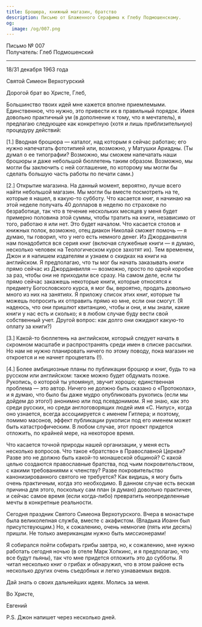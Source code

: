 ```yaml
---
title: Брошюра, книжный магазин, братство
description: Письмо от Блаженного Серафима к Глебу Подмошенскому.
og:
  image: /og/007.png
---
```


<div style={{textAlign:'right', fontFamily:'monospace'}}>Письмо № 007</div>
<div style={{textAlign:'left', fontFamily:'monospace'}}>Получатель: Глеб Подмошенский</div>

---

18/31 декабря 1963 года

Святой Симеон Верхотурский

Дорогой брат во Христе, Глеб,

Большинство твоих идей мне кажется вполне приемлемыми. Единственное, что нужно, это привести их в правильный порядок. Имея довольно практичный ум (в дополнение к тому, что я мечтатель), я предлагаю следующее как конкретную (хотя и лишь приблизительную) процедуру действий:

[1.] Вводная брошюра — каталог, над которым я сейчас работаю; его нужно напечатать фототипией или, возможно, у Матушки Ариадны. (Ты думал о ее типографии? Возможно, мы сможем напечатать наши брошюры и даже небольшой бюллетень таким образом. Возможно, мы могли бы заключить с ней соглашение, по которому мы могли бы сделать большую часть работы по печати сами.)

[2.] Открытие магазина. На данный момент, вероятно, лучше всего найти небольшой магазин. Мы могли бы вместе посмотреть на те, которые я нашел, в какую-то субботу. Что касается книг, я начинаю на этой неделе получать 40 долларов в неделю по страховке по безработице, так что в течение нескольких месяцев у меня будет примерно половина этой суммы, чтобы тратить на книги, независимо от того, работаю я или нет. Это будет началом. Что касается столов и книжных полок, возможно, отец диакон Николай сможет помочь — я думаю, ты говорил, что у него есть немного денег. Из Джорданвилля нам понадобится вся серия книг (включая служебные книги — я думаю, несколько человек на Теологическом курсе захотят их). Тем временем, Джон и я напишем издателям и узнаем о скидках на книги на английском. Я предполагаю, что ты мог бы начать заказывать книги прямо сейчас из Джорданвилля — возможно, просто по одной коробке за раз, чтобы они не приходили все сразу. На самом деле, если ты прямо сейчас закажешь некоторые книги, которые относятся к предмету Богословского курса, я мог бы, вероятно, продать довольно много из них на занятиях. Я приложу список этих книг, которые ты можешь попросить их отправить прямо ко мне, если они смогут. (Я надеюсь, что они пришлют квитанцию, чтобы и они, и мы знали, какие книги у нас есть и сколько; я в любом случае буду вести свой собственный учет. Другой вопрос: как долго они ожидают какую-то оплату за книги?)

[3.] Какой-то бюллетень на английском, который следует начать в скромном масштабе и распространять среди имен в списке рассылки. Но нам не нужно планировать ничего по этому поводу, пока магазин не откроется и не начнет процветать (!).

[4.] Более амбициозные планы по публикации брошюр и книг, будь то на русском или английском: также можно будет обдумать позже. Рукопись, о которой ты упомянул, звучит хорошо; единственная проблема — это автор. Ничего не должно быть сказано о «Протоколах», и я думаю, что было бы даже мудро опубликовать рукопись (если мы дойдем до этого!) анонимно или под псевдонимом. Я не знаю, как это среди русских, но среди англоговорящих людей имя «С. Нилус», когда оно узнается, всегда ассоциируется с именем Гитлера; и поэтому, помимо масонов, эффект публикации рукописи под его именем может быть катастрофическим. В любом случае, этот проект придется отложить, по крайней мере, на некоторое время.

Что касается точной природы нашей организации, у меня есть несколько вопросов. Что такое «братство» в Православной Церкви? Разве это не должно быть какой-то монашеской общиной? С какой целью создаются православные братства, под чьим покровительством, с какими требованиями к членству? Разве покровительство канонизированного святого не требуется? Как видишь, я могу быть очень практичным, когда это необходимо. В данном случае есть веская причина для этого, поскольку сам план (я думаю) довольно практичен, и сейчас самое время (если когда-либо) превратить неопределенные мечты в конкретные реальности.

Сегодня праздник Святого Симеона Верхотурского. Вчера в монастыре была великолепная служба, вместе с акафистом. (Владыка Иоанн был присутствующим.) Но, к сожалению, очень немногие (пять или десять) пришли. Не только американцам нужно быть миссионерами!

Я собирался пойти собирать грибы завтра, но, к сожалению, мне нужно работать сегодня ночью (в отеле Марк Хопкинс, и я предполагаю, что все будут пьяны), так что мне придется отложить это до субботы. Я читал несколько книг о грибах и обнаружил, что в этом районе есть несколько других очень съедобных и легко узнаваемых видов.

Дай знать о своих дальнейших идеях. Молись за меня.

Во Христе,

Евгений

P.S. Джон напишет через несколько дней.